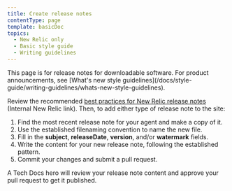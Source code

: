 ```yaml
---
title: Create release notes
contentType: page
template: basicDoc
topics:
  - New Relic only
  - Basic style guide
  - Writing guidelines
---
```


<Callout variant="tip">
  This page is for release notes for downloadable software. For product announcements, see [What's new style guidelines](/docs/style-guide/writing-guidelines/whats-new-style-guidelines).
</Callout>

Review the recommended [best practices for New Relic release notes](https://nerdlife.datanerd.us/new-relic/best-practices-for-release-notes) (Internal New Relic link). Then, to add either type of release note to the site:

1. Find the most recent release note for your agent and make a copy of it.
2. Use the established filenaming convention to name the new file.
3. Fill in the **subject**, **releaseDate**, **version**, and/or **watermark** fields.
4. Write the content for your new release note, following the established pattern.
5. Commit your changes and submit a pull request.

A Tech Docs hero will review your release note content and approve your pull request to get it published.

